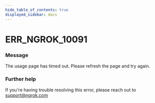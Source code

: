 ```yaml
---
hide_table_of_contents: true
displayed_sidebar: docs
---
```



# ERR_NGROK_10091

### Message
The usage page has timed out. Please refresh the page and try again.

<ErrorDetails error='err_ngrok_10091' />


### Further help
If you're having trouble resolving this error, please reach out to [support@ngrok.com](mailto:support@ngrok.com?subject=Help%20with%20ERR_NGROK_10091)

